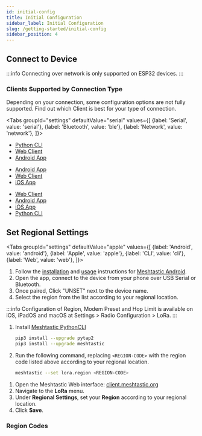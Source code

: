 ```yaml
---
id: initial-config
title: Initial Configuration
sidebar_label: Initial Configuration
slug: /getting-started/initial-config
sidebar_position: 4
---
```




## Connect to Device

:::info
Connecting over network is only supported on ESP32 devices.
:::

### Clients Supported by Connection Type

Depending on your connection, some configuration options are not fully supported. Find out which Client is best for your type of connection.

<Tabs
groupId="settings"
defaultValue="serial"
values={[
{label: 'Serial', value: 'serial'},
{label: 'Bluetooth', value: 'ble'},
{label: 'Network', value: 'network'},
]}>
<TabItem value="serial">

- [Python CLI](/docs/software/python/cli/)
- [Web Client](https://client.meshtastic.org)
- [Android App](/docs/category/android-app)

</TabItem>
<TabItem value="ble">

- [Android App](/docs/category/android-app)
- [Web Client](https://client.meshtastic.org)
- [iOS App](/docs/category/apple-apps)


</TabItem>
<TabItem value="network">

- [Web Client](https://client.meshtastic.org)
- [Android App](/docs/category/android-app)
- [iOS App](/docs/category/apple-apps)
- [Python CLI](/docs/software/python/cli/)


</TabItem>
</Tabs>

## Set Regional Settings

<Tabs
groupId="settings"
defaultValue="apple"
values={[
{label: 'Android', value: 'android'},
{label: 'Apple', value: 'apple'},
{label: 'CLI', value: 'cli'},
{label: 'Web', value: 'web'},
]}>
<TabItem value="android">

1. Follow the [installation](/docs/software/android/installation) and [usage](/docs/software/python/cli/usage) instructions for [Meshtastic Android](/docs/category/android-app).
2. Open the app, connect to the device from your phone over USB Serial or Bluetooth.
3. Once paired, Click "UNSET" next to the device name.
4. Select the region from the list according to your regional location.

</TabItem>
<TabItem value="apple">

:::info
Configuration of Region, Modem Preset and Hop Limit is available on iOS, iPadOS and macOS at Settings > Radio Configuration > LoRa.
:::

</TabItem>
<TabItem value="cli">

1. Install [Meshtastic PythonCLI](/docs/software/python/cli/installation)
	```sh
	pip3 install --upgrade pytap2
	pip3 install --upgrade meshtastic
	```
2. Run the following command, replacing `<REGION-CODE>` with the region code listed above according to your regional location.
	```sh
	meshtastic --set lora.region <REGION-CODE>
	```

</TabItem>
<TabItem value="web">

1. Open the Meshtastic Web interface: [client.meshtastic.org](https://client.meshtastic.org)
2. Navigate to the **LoRa** menu.
3. Under **Regional Settings**, set your **Region** according to your regional location.
4. Click **Save**.

</TabItem>
</Tabs>

### Region Codes

<LoRaRegions />




